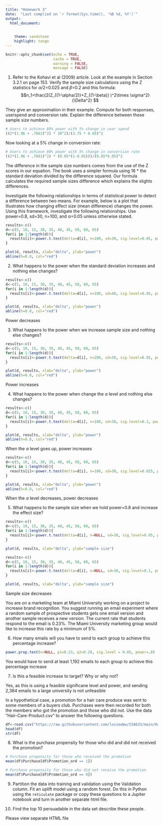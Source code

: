 ```yaml
---
title: "Homework 3"
date:  "Last complied on `r format(Sys.time(), '%B %d, %Y')`"
output:
  html_document: 
  
    
    theme: sandstone
    highlight: tango
---
```


```r
knitr::opts_chunk$set(echo = TRUE,
                      cache = TRUE, 
                      warning = FALSE,
                      message = FALSE)
```

1.  Refer to the Kohavi et al (2009) article. Look at the example in Section 3.2.1 on page 153. Verify the sample size calculations using the Z statistics for $\alpha/2$=0.025 and $\beta$=0.2 and this formula: $$n_1=\frac{2(Z_{(1-\alpha/2)}+Z_{(1-\beta)} )^2\times \sigma^2}{\Delta^2} $$

They give an approximation in their example. Compute for both responses, userspend and conversion rate. Explain the difference between these sample size numbers.

```r
# Users to achieve 80% power with 5% change in user spend
((2*(1.96 + .7881)^2) * 30^2)/(3.75 * 0.05)^2
```

Now looking at a 5% change in conversion rate:

```R
# Users to achieve 80% power with 5% change in conversion rate
((2*(1.96 + .7881)^2) * (0.05*(1-0.05)))/(0.05*0.05)^2
```

The difference in the sample size numbers comes from the use of the Z scores in our equation. The book uses a simpler formula using 16 \* the standard deviation divided by the difference squared. Our formula calculates the required sample sizes difference which explains the slights differences.

Investigate the following relationships in terms of statistical power to detect a difference between two means. For example, below is a plot that illustrates how changing effect size (mean difference) changes the power. Using this framework, investigate the following relationships. Use power=0.8, sd=30, n=100, and $\alpha$=0.05 unless otherwise stated.

```r
results<-c()
d<-c(5, 10, 15, 30, 35, 40, 45, 50, 60, 65)
for(i in 1:length(d)){
  results[i]<-power.t.test(delta=d[i], n=100, sd=30, sig.level=0.05, power=NULL)$power
}

plot(d, results, xlab="delta", ylab="power")
abline(h=0.8, col="red")


```

2.  What happens to the power when the standard deviation increases and nothing else changes?

```r
results<-c()
d<-c(5, 10, 15, 30, 35, 40, 45, 50, 60, 65)
for(i in 1:length(d)){
  results[i]<-power.t.test(delta=d[i], n=100, sd=40, sig.level=0.05, power=NULL)$power
}

plot(d, results, xlab="delta", ylab="power")
abline(h=0.8, col="red")


```
Power decreases

3.  What happens to the power when we increase sample size and nothing else changes?

```r
results<-c()
d<-c(5, 10, 15, 30, 35, 40, 45, 50, 60, 65)
for(i in 1:length(d)){
  results[i]<-power.t.test(delta=d[i], n=200, sd=30, sig.level=0.05, power=NULL)$power
}

plot(d, results, xlab="delta", ylab="power")
abline(h=0.8, col="red")


```
Power increases

4.  What happens to the power when change the $\alpha$ level and nothing else changes?

```R
results<-c()
d<-c(5, 10, 15, 30, 35, 40, 45, 50, 60, 65)
for(i in 1:length(d)){
  results[i]<-power.t.test(delta=d[i], n=100, sd=30, sig.level=0.1, power=NULL)$power
}

plot(d, results, xlab="delta", ylab="power")
abline(h=0.8, col="red")

```
When the $\alpha$ level goes up, power increases

```r
results<-c()
d<-c(5, 10, 15, 30, 35, 40, 45, 50, 60, 65)
for(i in 1:length(d)){
  results[i]<-power.t.test(delta=d[i], n=100, sd=30, sig.level=0.025, power=NULL)$power
}

plot(d, results, xlab="delta", ylab="power")
abline(h=0.8, col="red")
```

When the $\alpha$ level decreases, power decreases

5.  What happens to the sample size when we hold power=0.8 and increase the effect size?

```R
results<-c()
d<-c(5, 10, 15, 30, 35, 40, 45, 50, 60, 65)
for(i in 1:length(d)){
  results[i]<-power.t.test(delta=d[i], n=NULL, sd=30, sig.level=0.05, power=0.8)$n
}

plot(d, results, xlab="delta", ylab="sample size")

```
```r
results<-c()
d<-c(5, 10, 15, 30, 35, 40, 45, 50, 60, 65)
for(i in 1:length(d)){
  results[i]<-power.t.test(delta=d[i], n=NULL, sd=30, sig.level=0.1, power=0.8)$n
}

plot(d, results, xlab="delta", ylab="sample size")
```
Sample size decreases

You are on a marketing team at Miami University working on a project to increase brand recognition. You suggest running an email experiment where a random sample of prospective students gets one email version and another sample receives a new version. The current rate that students respond to the email is 0.23%. The Miami University marketing group would like to increase this rate by a minimum of 5%.

6.  How many emails will you have to send to each group to achieve this percentage increase?

```r
power.prop.test(n=NULL, p1=0.23, p2=0.28, sig.level = 0.05, power=.8)
```
You would have to send at least 1,192 emails to each group to achieve this percentage increase

7.  Is this a feasible increase to target? Why or why not?

Yes, as this is using a feasible significane level and power, and sending 2,384 emails to a large university is not unfeasible

In a hypothetical case, a promotion for a hair care produce was sent to some members of a buyers club. Purchases were then recorded for both the members who got the promotion and those who did not. Use the data "Hair-Care-Product.csv" to answer the following questions.

```r
df<-read.csv("https://raw.githubusercontent.com/losiewbw/ISA633/main/Hair-Care-Product.csv")
head(df)
str(df)
```

8.  What is the purchase propensity for those who did and did not received the promotion?

```r
# Purchase propensity for those who received the promotion
mean(df$Purchase[df$Promotion_ord == 1])
```
```r
# Purchase propensity for those who did not receive the promotion
mean(df$Purchase[df$Promotion_ord == 0])
```

9.  Partition the data into training and validation using the Validation column. Fit an uplift model using a random forest. Do this in Python using the `reticulate` package or copy these questions to a Jupiter notebook and turn in another separate html file.



10. Find the top 10 persuadable in the data set describe these people.


Please view separate HTML file